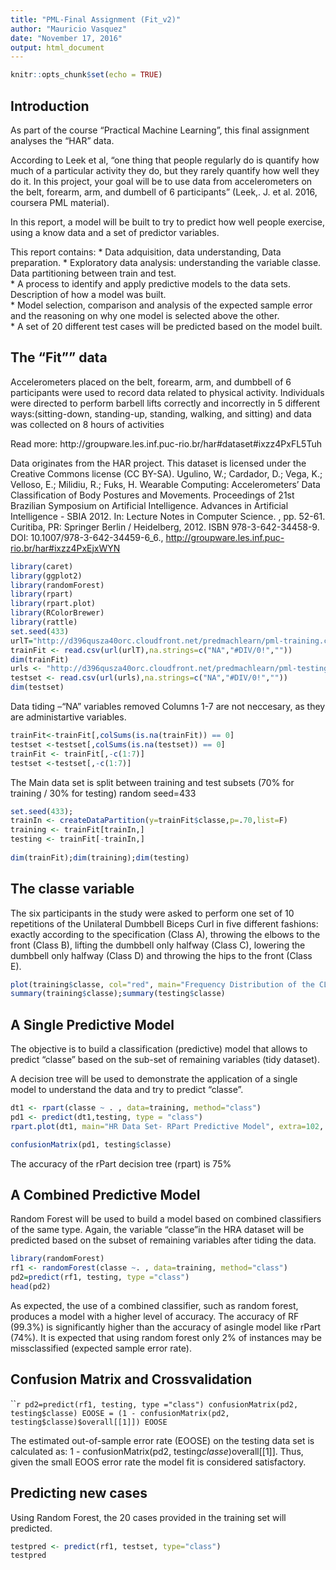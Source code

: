 ```yaml
---
title: "PML-Final Assignment (Fit_v2)"
author: "Mauricio Vasquez"
date: "November 17, 2016"
output: html_document
---
```


```r
knitr::opts_chunk$set(echo = TRUE)
```

## Introduction
As part of the course "Practical Machine Learning", this final assignment analyses the "HAR" data. 

According to Leek et al, "one thing that people regularly do is quantify how much of a particular activity they do, but they rarely quantify how well they do it. In this project, your goal will be to use data from accelerometers on the belt, forearm, arm, and dumbell of 6 participants" (Leek,. J. et al. 2016, coursera PML material).

In this report,  a model will be built to try to predict how well people exercise, using a know data and a set of predictor variables. 

This report contains:
  * Data adquisition, data understanding, Data preparation. 
  * Exploratory data analysis: understanding the variable classe. Data partitioning between train and test.  
  * A process to identify and apply predictive models to the data sets. Description of how a model was built.    
  * Model selection, comparison and analysis of the expected  sample error and the reasoning on why one model is selected above the other.  
  * A set of 20 different test cases will be predicted based on the model built.

## The "Fit"" data

Accelerometers placed on the belt, forearm, arm, and dumbbell of 6 participants were used to record data related to physical activity. Individuals were directed to perform barbell lifts correctly and incorrectly in 5 different ways:(sitting-down, standing-up, standing, walking, and sitting) and data was collected on 8 hours of activities 

Read more: http://groupware.les.inf.puc-rio.br/har#dataset#ixzz4PxFL5Tuh

Data originates from the HAR project. This dataset is licensed under the Creative Commons license (CC BY-SA). Ugulino, W.; Cardador, D.; Vega, K.; Velloso, E.; Milidiu, R.; Fuks, H. Wearable Computing: Accelerometers' Data Classification of Body Postures and Movements. Proceedings of 21st Brazilian Symposium on Artificial Intelligence. Advances in Artificial Intelligence - SBIA 2012. In: Lecture Notes in Computer Science. , pp. 52-61. Curitiba, PR: Springer Berlin / Heidelberg, 2012. ISBN 978-3-642-34458-9. DOI: 10.1007/978-3-642-34459-6_6.,
<http://groupware.les.inf.puc-rio.br/har#ixzz4PxEjxWYN>
 
```r
library(caret)
library(ggplot2)
library(randomForest)
library(rpart)
library(rpart.plot)
library(RColorBrewer) 
library(rattle)
set.seed(433)
urlT="http://d396qusza40orc.cloudfront.net/predmachlearn/pml-training.csv"
trainFit <- read.csv(url(urlT),na.strings=c("NA","#DIV/0!",""))
dim(trainFit)
urls <- "http://d396qusza40orc.cloudfront.net/predmachlearn/pml-testing.csv"
testset <- read.csv(url(urls),na.strings=c("NA","#DIV/0!",""))
dim(testset)
```

Data tiding --"NA" variables removed 
Columns 1-7 are not neccesary, as they are administartive variables.
```r
trainFit<-trainFit[,colSums(is.na(trainFit)) == 0]
testset <-testset[,colSums(is.na(testset)) == 0]
trainFit <- trainFit[,-c(1:7)]
testset <-testset[,-c(1:7)]

```

The Main data set is split between training and test subsets (70% for training / 30% for testing) random seed=433
```r
set.seed(433);
trainIn <- createDataPartition(y=trainFit$classe,p=.70,list=F)
training <- trainFit[trainIn,]
testing <- trainFit[-trainIn,]
 
dim(trainFit);dim(training);dim(testing)
```

## The classe variable

The six participants in the study were asked to perform one set of 10 repetitions of the Unilateral Dumbbell Biceps Curl in five different fashions: exactly according to the specification (Class A), throwing the elbows to the front (Class B), lifting the dumbbell only halfway (Class C), lowering the dumbbell only halfway (Class D) and throwing the hips to the front (Class E).


```r
plot(training$classe, col="red", main="Frequency Distribution of the CLASSE Variable - Training Data Set", xlab="classe categories", ylab="Freq.")
summary(training$classe);summary(testing$classe)
```

## A Single Predictive Model  

The objective is to build a classification (predictive) model that allows to predict "classe" based on the sub-set of remaining variables (tidy dataset).

A decision tree  will be used to demonstrate the application of a single model to understand the data and try to predict "classe".
```r
dt1 <- rpart(classe ~ . , data=training, method="class")
pd1 <- predict(dt1,testing, type = "class")
rpart.plot(dt1, main="HR Data Set- RPart Predictive Model", extra=102, under=TRUE, faclen=0)

confusionMatrix(pd1, testing$classe)
```

The accuracy of the rPart decision tree (rpart) is 75%

## A Combined Predictive Model  

Random Forest will be used to build a model based on combined classifiers of the same type.  Again, the variable "classe"in the HRA dataset will be predicted based on the subset of remaining variables after tiding the data.

```r
library(randomForest)
rf1 <- randomForest(classe ~. , data=training, method="class")
pd2=predict(rf1, testing, type ="class")
head(pd2)
```

As expected, the use of a combined classifier, such as random forest, produces a model with a higher level of accuracy. The accuracy of RF (99.3%) is significantly higher than the accuracy of asingle model like rPart (74%). It is expected that using random forest  only 2% of instances may be missclassified (expected sample error rate).

## Confusion Matrix and Crossvalidation
`````r
pd2=predict(rf1, testing, type ="class")
confusionMatrix(pd2, testing$classe)
EOOSE = (1 - confusionMatrix(pd2,  testing$classe)$overall[[1]])
EOOSE
```

The estimated out-of-sample error rate (EOOSE) on the testing data set is calculated as: 1 - confusionMatrix(pd2,  testing$classe)$overall[[1]]. Thus,  given the small EOOS error rate the model fit is considered satisfactory.

## Predicting new cases   

Using Random Forest, the 20 cases provided in the training set will predicted.
```r
testpred <- predict(rf1, testset, type="class")
testpred
```